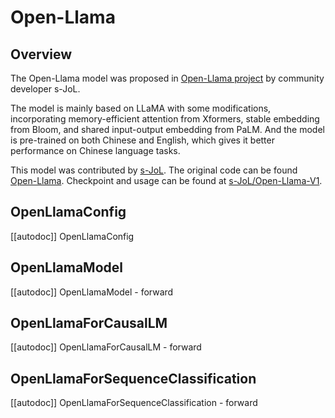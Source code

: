 <!--Copyright 2023 The HuggingFace Team. All rights reserved.

Licensed under the Apache License, Version 2.0 (the "License"); you may not use this file except in compliance with
the License. You may obtain a copy of the License at

http://www.apache.org/licenses/LICENSE-2.0

Unless required by applicable law or agreed to in writing, software distributed under the License is distributed on
an "AS IS" BASIS, WITHOUT WARRANTIES OR CONDITIONS OF ANY KIND, either express or implied. See the License for the
specific language governing permissions and limitations under the License.
-->

# Open-Llama

## Overview

The Open-Llama model was proposed in [Open-Llama project](https://github.com/s-JoL/Open-Llama) by community developer s-JoL.

The model is mainly based on LLaMA with some modifications, incorporating memory-efficient attention from Xformers, stable embedding from Bloom, and shared input-output embedding from PaLM.
And the model is pre-trained on both Chinese and English, which gives it better performance on Chinese language tasks.

This model was contributed by [s-JoL](https://huggingface.co/s-JoL).
The original code can be found [Open-Llama](https://github.com/s-JoL/Open-Llama).
Checkpoint and usage can be found at [s-JoL/Open-Llama-V1](https://huggingface.co/s-JoL/Open-Llama-V1).


## OpenLlamaConfig

[[autodoc]] OpenLlamaConfig

## OpenLlamaModel

[[autodoc]] OpenLlamaModel
    - forward

## OpenLlamaForCausalLM

[[autodoc]] OpenLlamaForCausalLM
    - forward

## OpenLlamaForSequenceClassification

[[autodoc]] OpenLlamaForSequenceClassification
    - forward
